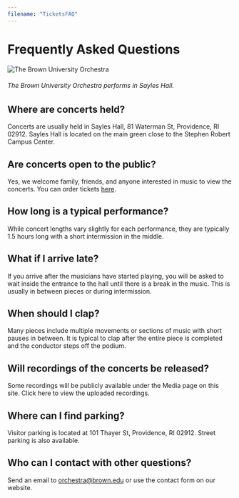 ```yaml
---
filename: "TicketsFAQ"
---
```


# Frequently Asked Questions

![The Brown University Orchestra](/Departments/Music/sites/orchestra/images/uploads/buo-3.jpg)
###### The Brown University Orchestra performs in Sayles Hall.

## Where are concerts held?
Concerts are usually held in Sayles Hall, 81 Waterman St, Providence, RI 02912. Sayles Hall is located on the main green close to the Stephen Robert Campus Center.

## Are concerts open to the public?
Yes, we welcome family, friends, and anyone interested in music to view the concerts. You can order tickets [here](/events/tickets).

## How long is a typical performance?
While concert lengths vary slightly for each performance, they are typically 1.5 hours long with a short intermission in the middle. 

## What if I arrive late?
If you arrive after the musicians have started playing, you will be asked to wait inside the entrance to the hall until there is a break in the music. This is usually in between pieces or during intermission.

## When should I clap?
Many pieces include multiple movements or sections of music with short pauses in between. It is typical to clap after the entire piece is completed and the conductor steps off the podium.

## Will recordings of the concerts be released?
Some recordings will be publicly available under the Media page on this site. Click here to view the uploaded recordings.

## Where can I find parking?
Visitor parking is located at 101 Thayer St, Providence, RI 02912. Street parking is also available.

## Who can I contact with other questions?
Send an email to orchestra@brown.edu or use the contact form on our website.